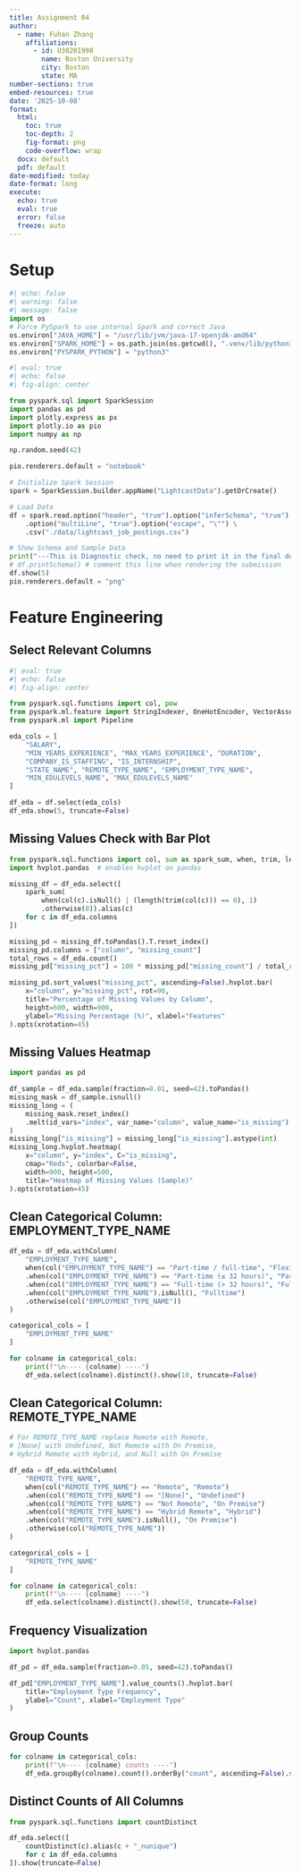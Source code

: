 ```yaml
---
title: Assignment 04
author:
  - name: Fuhan Zhang
    affiliations:
      - id: U38201998
        name: Boston University
        city: Boston
        state: MA
number-sections: true
embed-resources: true
date: '2025-10-08'
format:
  html:
    toc: true
    toc-depth: 2
    fig-format: png
    code-overflow: wrap
  docx: default
  pdf: default
date-modified: today
date-format: long
execute:  
  echo: true
  eval: true
  error: false
  freeze: auto
---
```

# Setup
```python
#| echo: false
#| warning: false
#| message: false
import os
# Force PySpark to use internal Spark and correct Java
os.environ["JAVA_HOME"] = "/usr/lib/jvm/java-17-openjdk-amd64"
os.environ["SPARK_HOME"] = os.path.join(os.getcwd(), ".venv/lib/python3.12/site-packages/pyspark")
os.environ["PYSPARK_PYTHON"] = "python3"
```
```python
#| eval: true
#| echo: false
#| fig-align: center

from pyspark.sql import SparkSession
import pandas as pd
import plotly.express as px
import plotly.io as pio
import numpy as np

np.random.seed(42)

pio.renderers.default = "notebook"

# Initialize Spark Session
spark = SparkSession.builder.appName("LightcastData").getOrCreate()

# Load Data
df = spark.read.option("header", "true").option("inferSchema", "true") \
    .option("multiLine", "true").option("escape", "\"") \
    .csv("./data/lightcast_job_postings.csv")

# Show Schema and Sample Data
print("---This is Diagnostic check, no need to print it in the final doc---")
# df.printSchema() # comment this line when rendering the submission
df.show(5)
pio.renderers.default = "png"
```

#  Feature Engineering
## Select Relevant Columns
```python
#| eval: true
#| echo: false
#| fig-align: center

from pyspark.sql.functions import col, pow
from pyspark.ml.feature import StringIndexer, OneHotEncoder, VectorAssembler
from pyspark.ml import Pipeline

eda_cols = [
    "SALARY",
    "MIN_YEARS_EXPERIENCE", "MAX_YEARS_EXPERIENCE", "DURATION",
    "COMPANY_IS_STAFFING", "IS_INTERNSHIP",
    "STATE_NAME", "REMOTE_TYPE_NAME", "EMPLOYMENT_TYPE_NAME",
    "MIN_EDULEVELS_NAME", "MAX_EDULEVELS_NAME"
]

df_eda = df.select(eda_cols)
df_eda.show(5, truncate=False)
```

## Missing Values Check with Bar Plot
```python
from pyspark.sql.functions import col, sum as spark_sum, when, trim, length
import hvplot.pandas  # enables hvplot on pandas

missing_df = df_eda.select([
    spark_sum(
        when(col(c).isNull() | (length(trim(col(c))) == 0), 1)
        .otherwise(0)).alias(c)
    for c in df_eda.columns
])

missing_pd = missing_df.toPandas().T.reset_index()
missing_pd.columns = ["column", "missing_count"]
total_rows = df_eda.count()
missing_pd["missing_pct"] = 100 * missing_pd["missing_count"] / total_rows

missing_pd.sort_values("missing_pct", ascending=False).hvplot.bar(
    x="column", y="missing_pct", rot=90,
    title="Percentage of Missing Values by Column",
    height=600, width=900,
    ylabel="Missing Percentage (%)", xlabel="Features"
).opts(xrotation=45)
```

## Missing Values Heatmap
```python
import pandas as pd

df_sample = df_eda.sample(fraction=0.01, seed=42).toPandas()
missing_mask = df_sample.isnull()
missing_long = (
    missing_mask.reset_index()
    .melt(id_vars="index", var_name="column", value_name="is_missing")
)
missing_long["is_missing"] = missing_long["is_missing"].astype(int)
missing_long.hvplot.heatmap(
    x="column", y="index", C="is_missing",
    cmap="Reds", colorbar=False,
    width=900, height=500,
    title="Heatmap of Missing Values (Sample)"
).opts(xrotation=45)
```

## Clean Categorical Column: EMPLOYMENT_TYPE_NAME
```python
df_eda = df_eda.withColumn(
    "EMPLOYMENT_TYPE_NAME",
    when(col("EMPLOYMENT_TYPE_NAME") == "Part-time / full-time", "Flexible")
    .when(col("EMPLOYMENT_TYPE_NAME") == "Part-time (≤ 32 hours)", "Parttime")
    .when(col("EMPLOYMENT_TYPE_NAME") == "Full-time (> 32 hours)", "Fulltime")
    .when(col("EMPLOYMENT_TYPE_NAME").isNull(), "Fulltime")
    .otherwise(col("EMPLOYMENT_TYPE_NAME"))
)

categorical_cols = [
    "EMPLOYMENT_TYPE_NAME"
]

for colname in categorical_cols:
    print(f"\n---- {colname} ----")
    df_eda.select(colname).distinct().show(10, truncate=False)
```

## Clean Categorical Column: REMOTE_TYPE_NAME
```python
# For REMOTE_TYPE_NAME replace Remote with Remote,
# [None] with Undefined, Not Remote with On Premise,
# Hybrid Remote with Hybrid, and Null with On Premise

df_eda = df_eda.withColumn(
    "REMOTE_TYPE_NAME",
    when(col("REMOTE_TYPE_NAME") == "Remote", "Remote")
    .when(col("REMOTE_TYPE_NAME") == "[None]", "Undefined")
    .when(col("REMOTE_TYPE_NAME") == "Not Remote", "On Premise")
    .when(col("REMOTE_TYPE_NAME") == "Hybrid Remote", "Hybrid")
    .when(col("REMOTE_TYPE_NAME").isNull(), "On Premise")
    .otherwise(col("REMOTE_TYPE_NAME"))
)

categorical_cols = [
    "REMOTE_TYPE_NAME"
]

for colname in categorical_cols:
    print(f"\n---- {colname} ----")
    df_eda.select(colname).distinct().show(50, truncate=False)
```

## Frequency Visualization
```python
import hvplot.pandas

df_pd = df_eda.sample(fraction=0.05, seed=42).toPandas()

df_pd["EMPLOYMENT_TYPE_NAME"].value_counts().hvplot.bar(
    title="Employment Type Frequency",
    ylabel="Count", xlabel="Employment Type"
)
```

## Group Counts
```python
for colname in categorical_cols:
    print(f"\n---- {colname} counts ----")
    df_eda.groupBy(colname).count().orderBy("count", ascending=False).show(20, truncate=False)
```

## Distinct Counts of All Columns
```python
from pyspark.sql.functions import countDistinct

df_eda.select([
    countDistinct(c).alias(c + "_nunique")
    for c in df_eda.columns
]).show(truncate=False)
```

